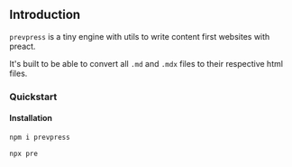 ## Introduction

`prevpress` is a tiny engine with utils to write content first websites with preact.

It's built to be able to convert all `.md` and `.mdx` files to their respective html files. 

### Quickstart

#### Installation

```sh
npm i prevpress
```

```sh
npx pre
```


